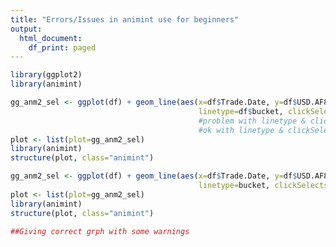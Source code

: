 ```yaml
---
title: "Errors/Issues in animint use for beginners"
output:
  html_document:
    df_print: paged
---
```

```r
library(ggplot2)
library(animint)
```


```r
gg_anm2_sel <- ggplot(df) + geom_line(aes(x=df$Trade.Date, y=df$USD.AF8.FUT, 
                                          linetype=df$bucket, clickSelects=df$bucket))
                                          #problem with linetype & clickSelects=df$bucket 
                                          #ok with linetype & clickSelects=bucket
plot <- list(plot=gg_anm2_sel)
library(animint)
structure(plot, class="animint")
```

```r
gg_anm2_sel <- ggplot(df) + geom_line(aes(x=df$Trade.Date, y=df$USD.AF8.FUT, 
                                          linetype=bucket, clickSelects=bucket))
plot <- list(plot=gg_anm2_sel)
library(animint)
structure(plot, class="animint")

##Giving correct grph with some warnings
```

